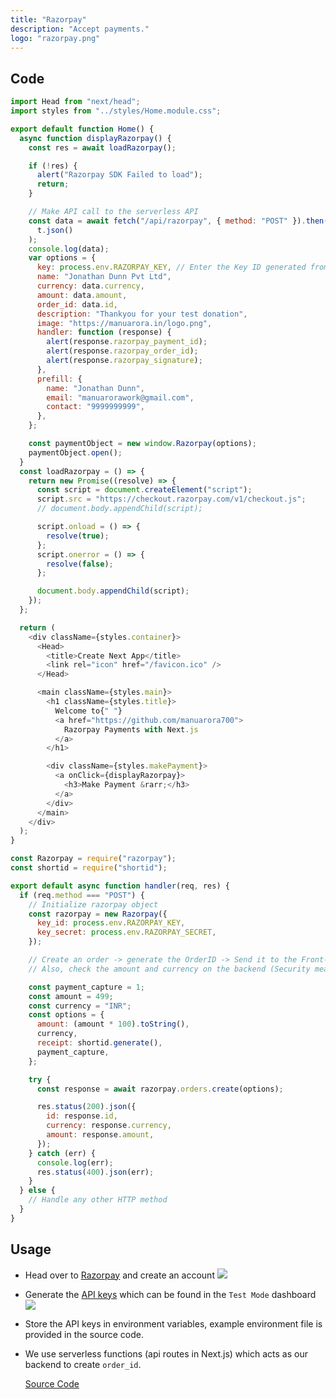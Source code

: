 ```yaml
---
title: "Razorpay"
description: "Accept payments."
logo: "razorpay.png"
---
```


## Code

```js:index.js
import Head from "next/head";
import styles from "../styles/Home.module.css";

export default function Home() {
  async function displayRazorpay() {
    const res = await loadRazorpay();

    if (!res) {
      alert("Razorpay SDK Failed to load");
      return;
    }

    // Make API call to the serverless API
    const data = await fetch("/api/razorpay", { method: "POST" }).then((t) =>
      t.json()
    );
    console.log(data);
    var options = {
      key: process.env.RAZORPAY_KEY, // Enter the Key ID generated from the Dashboard
      name: "Jonathan Dunn Pvt Ltd",
      currency: data.currency,
      amount: data.amount,
      order_id: data.id,
      description: "Thankyou for your test donation",
      image: "https://manuarora.in/logo.png",
      handler: function (response) {
        alert(response.razorpay_payment_id);
        alert(response.razorpay_order_id);
        alert(response.razorpay_signature);
      },
      prefill: {
        name: "Jonathan Dunn",
        email: "manuarorawork@gmail.com",
        contact: "9999999999",
      },
    };

    const paymentObject = new window.Razorpay(options);
    paymentObject.open();
  }
  const loadRazorpay = () => {
    return new Promise((resolve) => {
      const script = document.createElement("script");
      script.src = "https://checkout.razorpay.com/v1/checkout.js";
      // document.body.appendChild(script);

      script.onload = () => {
        resolve(true);
      };
      script.onerror = () => {
        resolve(false);
      };

      document.body.appendChild(script);
    });
  };

  return (
    <div className={styles.container}>
      <Head>
        <title>Create Next App</title>
        <link rel="icon" href="/favicon.ico" />
      </Head>

      <main className={styles.main}>
        <h1 className={styles.title}>
          Welcome to{" "}
          <a href="https://github.com/manuarora700">
            Razorpay Payments with Next.js
          </a>
        </h1>

        <div className={styles.makePayment}>
          <a onClick={displayRazorpay}>
            <h3>Make Payment &rarr;</h3>
          </a>
        </div>
      </main>
    </div>
  );
}

```

```js:/api/razorpay.js
const Razorpay = require("razorpay");
const shortid = require("shortid");

export default async function handler(req, res) {
  if (req.method === "POST") {
    // Initialize razorpay object
    const razorpay = new Razorpay({
      key_id: process.env.RAZORPAY_KEY,
      key_secret: process.env.RAZORPAY_SECRET,
    });

    // Create an order -> generate the OrderID -> Send it to the Front-end
    // Also, check the amount and currency on the backend (Security measure)

    const payment_capture = 1;
    const amount = 499;
    const currency = "INR";
    const options = {
      amount: (amount * 100).toString(),
      currency,
      receipt: shortid.generate(),
      payment_capture,
    };

    try {
      const response = await razorpay.orders.create(options);

      res.status(200).json({
        id: response.id,
        currency: response.currency,
        amount: response.amount,
      });
    } catch (err) {
      console.log(err);
      res.status(400).json(err);
    }
  } else {
    // Handle any other HTTP method
  }
}

```

## Usage

<Step number={1} title="Create an Account on Razorpay" />

- Head over to [Razorpay](https://razorpay.com) and create an account
  <Image src="/static/images/razorpay/1.png" width={1200} height={700} />
- Generate the [API keys](https://https://dashboard.razorpay.com/app/keys) which can be found in the `Test Mode` dashboard
  <Image src="/static/images/razorpay/2.png" width={1200} height={700} />
- Store the API keys in environment variables, example environment file is provided in the source code.
- We use serverless functions (api routes in Next.js) which acts as our backend to create `order_id`.

  [Source Code](https://github.com/manuarora700/razorpay-payments/tree/master/)
